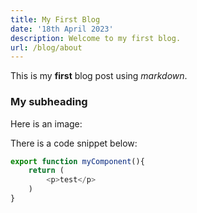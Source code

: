 ```yaml
---
title: My First Blog
date: '18th April 2023'
description: Welcome to my first blog.
url: /blog/about
---
```


This is my **first** blog post using *markdown*.

### My subheading
Here is an image:


There is a code snippet below:
```javascript
export function myComponent(){
    return (
        <p>test</p>
    )
}
```